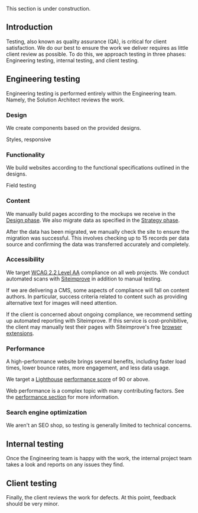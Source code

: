 <Warning>This section is under construction.</Warning>

## Introduction
Testing, also known as quality assurance (QA), is critical for client satisfaction. We do our best to ensure the work we deliver requires as little client review as possible. To do this, we approach testing in three phases: Engineering testing, internal testing, and client testing.

## Engineering testing
Engineering testing is performed entirely within the Engineering team. Namely, the Solution Architect reviews the work.

### Design
We create components based on the provided designs.

Styles, responsive

### Functionality
We build websites according to the functional specifications outlined in the designs.

Field testing

### Content

We manually build pages according to the mockups we receive in the [Design phase](/process/design). We also migrate data as specified in the [Strategy phase](/process/strategy).

After the data has been migrated, we manually check the site to ensure the migration was successful. This involves checking up to 15 records per data source and confirming the data was transferred accurately and completely.

### Accessibility

We target [WCAG 2.2 Level AA](https://www.w3.org/TR/WCAG22/) compliance on all web projects. We conduct automated scans with [Siteimprove](https://www.siteimprove.com) in addition to manual testing.

If we are delivering a CMS, some aspects of compliance will fall on content authors. In particular, success criteria related to content such as providing alternative text for images will need attention.

If the client is concerned about ongoing compliance, we recommend setting up automated reporting with Siteimprove. If this service is cost-prohibitive, the client may manually test their pages with Siteimprove's free [browser extensions](https://www.siteimprove.com/integrations/browser-extensions/).

### Performance

A high-performance website brings several benefits, including faster load times, lower bounce rates, more engagement, and less data usage.

We target a [Lighthouse](https://developer.chrome.com/docs/lighthouse/overview) [performance score](https://developer.chrome.com/docs/lighthouse/performance/performance-scoring) of 90 or above.

Web performance is a complex topic with many contributing factors. See the [performance section](/digging-deeper/performance) for more information.

### Search engine optimization

We aren't an SEO shop, so testing is generally limited to technical concerns.

## Internal testing
Once the Engineering team is happy with the work, the internal project team takes a look and reports on any issues they find.

## Client testing
Finally, the client reviews the work for defects. At this point, feedback should be very minor.







